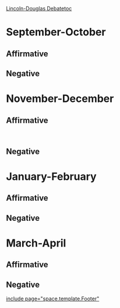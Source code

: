 [[http://%5B2010-2011%20%E2%80%94%20Bingham%20%28UT%29%20%E2%80%94%20Catherine%20Shackelford%5D.wikispaces.com/Lincoln-Douglas%20Debate|Lincoln-Douglas Debate]][[toc]]
=September-October= 
==Affirmative== 
==Negative== 

=November-December= 
==Affirmative== 
== == 

<span style="display: block; padding: 0in 0in 1pt;">
</span>



==Negative== 




=January-February= 
==Affirmative== 
==Negative== 

=March-April= 
==Affirmative== 
==Negative== 

[[include page="space.template.Footer"]]